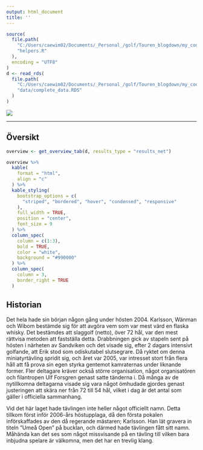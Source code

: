 ```yaml
---
output: html_document
title: ''
---
```

```r
source(
  file.path(
    "C:/Users/caewim02/Documents/_Personal_/golf/Touren_blogdown/my_code",
    "helpers.R"
  ),
  encoding = "UTF8"
)
d <- read_rds(
  file.path(
    "C:/Users/caewim02/Documents/_Personal_/golf/Touren_blogdown/my_code",
    "data/complete_data.RDS"
  )  
)
```

![](/img/logo/logo200.gif)

--------------------------------------------------------------------------------

## Översikt
```r
overview <- get_overview_tab(d, results_type = "results_net")

overview %>%
  kable(
    format = "html",
    align = "c"
  ) %>%
  kable_styling(
    bootstrap_options = c(
      "striped", "bordered", "hover", "condensed", "responsive"
    ),
    full_width = TRUE,
    position = "center",
    font_size = 9
  ) %>%
  column_spec(
    column = c(1:3),
    bold = TRUE,
    color = "white",
    background = "#990000"
  ) %>%
  column_spec(
    column = 3,
    border_right = TRUE
  )
```


## Historian
Det hela hade sin början någon gång under hösten 2004. Karlsson, Wänman och Wibom bestämde sig för att avgöra vem som var mest värd en flaska whisky. Det bestämdes att slaggolf (netto), över 72 hål, var den mest rättvisa metoden att fastställa detta. Drabbningen gick av stapeln sent på hösten i närheten av Sandviken och det visade sig, efter 2 dagars intensivt golfande, att Erik stod som odiskutabel slutsegrare. Då ryktet om denna miniatyrtävling spridit sig, och året var 2005, var intresset stort från flera håll att få prova sin egen styrka gentemot kamraternas under liknande former. Fler deltagare kräver också större organisation, något organisatören och filantropen Ulf Forsgren genast satte tänderna i. Då många av de nytillkomna deltagarna visade sig vara något ömhudade gjordes genast justeringen att skära ner från 72 till 54 hål, vilket i dag är det antal som gäller i officiella sammanhang.

Vid det här laget hade tävlingen inte heller något officiellt namn. Detta tillkom först inför 2006-års höstupplaga, då den första pokalen införskaffades av den då regerande mästaren; Karlsson. Han lät gravera in titeln ”Umeå Open” på bucklan, och därmed hade tävlingen fått sitt namn. Måhända kan det ses som något missvisande på en tävling till vilken bara inbjudna spelare är välkomna, men det har en trevlig klang.
